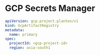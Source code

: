 # GCP Secrets Manager

```yaml
apiVersion: gcp.project.planton/v1
kind: GcpArtifactRegistry
metadata:
  name: primary
spec:
  projectId: <gcp-project-id>
  region: asia-south1
```
